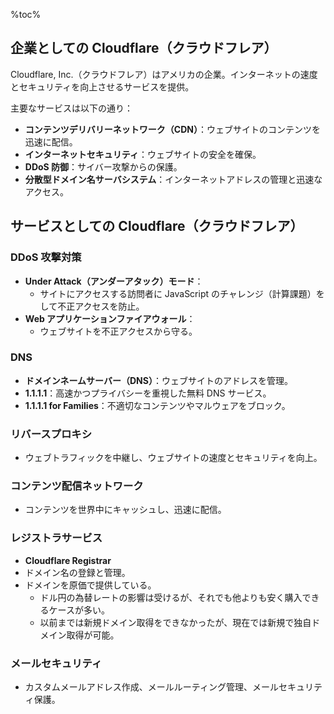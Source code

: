 %toc%

<div className="article-content">

## 企業としての Cloudflare（クラウドフレア）

Cloudflare, Inc.（クラウドフレア）はアメリカの企業。インターネットの速度とセキュリティを向上させるサービスを提供。

主要なサービスは以下の通り：

- **コンテンツデリバリーネットワーク（CDN）**：ウェブサイトのコンテンツを迅速に配信。
- **インターネットセキュリティ**：ウェブサイトの安全を確保。
- **DDoS 防御**：サイバー攻撃からの保護。
- **分散型ドメイン名サーバシステム**：インターネットアドレスの管理と迅速なアクセス。

## サービスとしての Cloudflare（クラウドフレア）

### DDoS 攻撃対策

- **Under Attack（アンダーアタック）モード**：
  - サイトにアクセスする訪問者に JavaScript のチャレンジ（計算課題）をして不正アクセスを防止。
- **Web アプリケーションファイアウォール**：
  - ウェブサイトを不正アクセスから守る。

### DNS

- **ドメインネームサーバー（DNS）**：ウェブサイトのアドレスを管理。
- **1.1.1.1**：高速かつプライバシーを重視した無料 DNS サービス。
- **1.1.1.1 for Families**：不適切なコンテンツやマルウェアをブロック。

### リバースプロキシ

- ウェブトラフィックを中継し、ウェブサイトの速度とセキュリティを向上。

### コンテンツ配信ネットワーク

- コンテンツを世界中にキャッシュし、迅速に配信。

### レジストラサービス

- **Cloudflare Registrar**
- ドメイン名の登録と管理。
- ドメインを原価で提供している。
  - ドル円の為替レートの影響は受けるが、それでも他よりも安く購入できるケースが多い。
  - 以前までは新規ドメイン取得をできなかったが、現在では新規で独自ドメイン取得が可能。

### メールセキュリティ

- カスタムメールアドレス作成、メールルーティング管理、メールセキュリティ保護。

</div>
